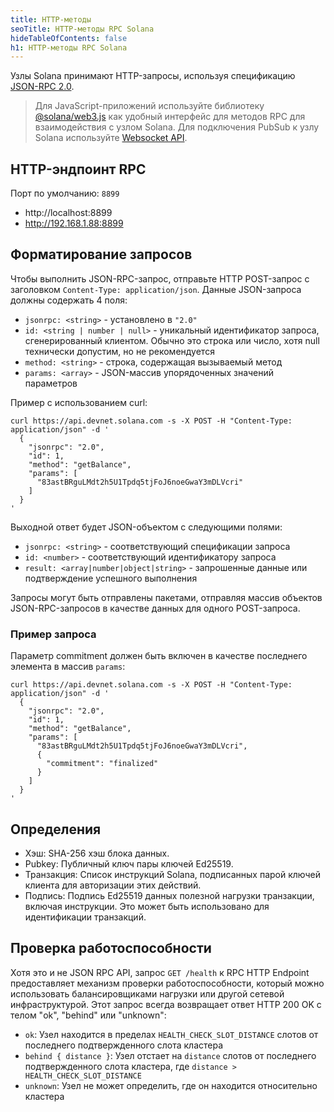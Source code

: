 ```yaml
---
title: HTTP-методы
seoTitle: HTTP-методы RPC Solana
hideTableOfContents: false
h1: HTTP-методы RPC Solana
---
```


Узлы Solana принимают HTTP-запросы, используя спецификацию
[JSON-RPC 2.0](https://www.jsonrpc.org/specification).

> Для JavaScript-приложений используйте библиотеку
> [@solana/web3.js](https://github.com/solana-labs/solana-web3.js) как удобный
> интерфейс для методов RPC для взаимодействия с узлом Solana. Для подключения
> PubSub к узлу Solana используйте [Websocket API](/docs/rpc/websocket/).

## HTTP-эндпоинт RPC

Порт по умолчанию: `8899`

- http://localhost:8899
- http://192.168.1.88:8899

## Форматирование запросов

Чтобы выполнить JSON-RPC-запрос, отправьте HTTP POST-запрос с заголовком
`Content-Type: application/json`. Данные JSON-запроса должны содержать 4 поля:

- `jsonrpc: <string>` - установлено в `"2.0"`
- `id: <string | number | null>` - уникальный идентификатор запроса,
  сгенерированный клиентом. Обычно это строка или число, хотя null технически
  допустим, но не рекомендуется
- `method: <string>` - строка, содержащая вызываемый метод
- `params: <array>` - JSON-массив упорядоченных значений параметров

Пример с использованием curl:

```shell
curl https://api.devnet.solana.com -s -X POST -H "Content-Type: application/json" -d '
  {
    "jsonrpc": "2.0",
    "id": 1,
    "method": "getBalance",
    "params": [
      "83astBRguLMdt2h5U1Tpdq5tjFoJ6noeGwaY3mDLVcri"
    ]
  }
'
```

Выходной ответ будет JSON-объектом с следующими полями:

- `jsonrpc: <string>` - соответствующий спецификации запроса
- `id: <number>` - соответствующий идентификатору запроса
- `result: <array|number|object|string>` - запрошенные данные или подтверждение
  успешного выполнения

Запросы могут быть отправлены пакетами, отправляя массив объектов
JSON-RPC-запросов в качестве данных для одного POST-запроса.

### Пример запроса

Параметр commitment должен быть включен в качестве последнего элемента в массив
`params`:

```shell
curl https://api.devnet.solana.com -s -X POST -H "Content-Type: application/json" -d '
  {
    "jsonrpc": "2.0",
    "id": 1,
    "method": "getBalance",
    "params": [
      "83astBRguLMdt2h5U1Tpdq5tjFoJ6noeGwaY3mDLVcri",
      {
        "commitment": "finalized"
      }
    ]
  }
'
```

## Определения

- Хэш: SHA-256 хэш блока данных.
- Pubkey: Публичный ключ пары ключей Ed25519.
- Транзакция: Список инструкций Solana, подписанных парой ключей клиента для
  авторизации этих действий.
- Подпись: Подпись Ed25519 данных полезной нагрузки транзакции, включая
  инструкции. Это может быть использовано для идентификации транзакций.

## Проверка работоспособности

Хотя это и не JSON RPC API, запрос `GET /health` к RPC HTTP Endpoint
предоставляет механизм проверки работоспособности, который можно использовать
балансировщиками нагрузки или другой сетевой инфраструктурой. Этот запрос всегда
возвращает ответ HTTP 200 OK с телом "ok", "behind" или "unknown":

- `ok`: Узел находится в пределах `HEALTH_CHECK_SLOT_DISTANCE` слотов от
  последнего подтвержденного слота кластера
- `behind { distance }`: Узел отстает на `distance` слотов от последнего
  подтвержденного слота кластера, где `distance > HEALTH_CHECK_SLOT_DISTANCE`
- `unknown`: Узел не может определить, где он находится относительно кластера
